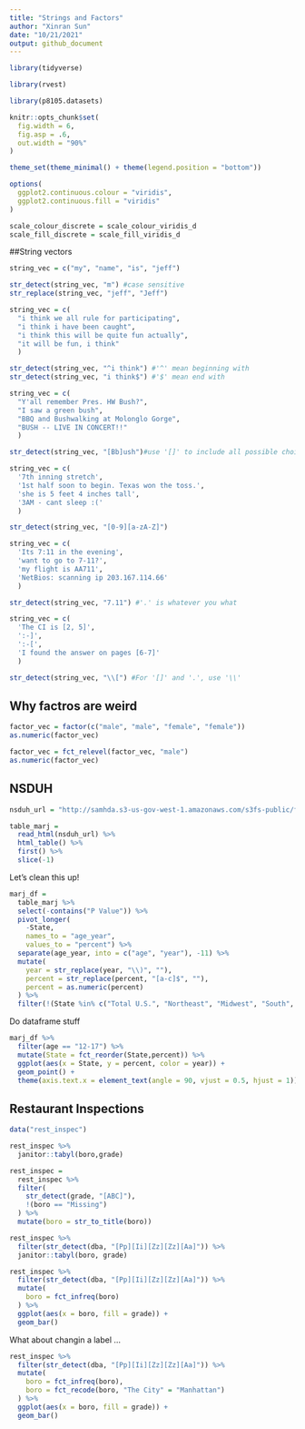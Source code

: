 ```yaml
---
title: "Strings and Factors"
author: "Xinran Sun"
date: "10/21/2021"
output: github_document
---
```


```r
library(tidyverse)

library(rvest)

library(p8105.datasets)

knitr::opts_chunk$set(
  fig.width = 6,
  fig.asp = .6,
  out.width = "90%"
)

theme_set(theme_minimal() + theme(legend.position = "bottom"))

options(
  ggplot2.continuous.colour = "viridis",
  ggplot2.continuous.fill = "viridis"
)

scale_colour_discrete = scale_colour_viridis_d
scale_fill_discrete = scale_fill_viridis_d
```

##String vectors

```r
string_vec = c("my", "name", "is", "jeff")

str_detect(string_vec, "m") #case sensitive
str_replace(string_vec, "jeff", "Jeff")
```

```r
string_vec = c(
  "i think we all rule for participating",
  "i think i have been caught",
  "i think this will be quite fun actually",
  "it will be fun, i think"
  )

str_detect(string_vec, "^i think") #'^' mean beginning with
str_detect(string_vec, "i think$") #'$' mean end with
```


```r
string_vec = c(
  "Y'all remember Pres. HW Bush?",
  "I saw a green bush",
  "BBQ and Bushwalking at Molonglo Gorge",
  "BUSH -- LIVE IN CONCERT!!"
  )

str_detect(string_vec, "[Bb]ush")#use '[]' to include all possible choices
```


```r
string_vec = c(
  '7th inning stretch',
  '1st half soon to begin. Texas won the toss.',
  'she is 5 feet 4 inches tall',
  '3AM - cant sleep :('
  )

str_detect(string_vec, "[0-9][a-zA-Z]")
```


```r
string_vec = c(
  'Its 7:11 in the evening',
  'want to go to 7-11?',
  'my flight is AA711',
  'NetBios: scanning ip 203.167.114.66'
  )

str_detect(string_vec, "7.11") #'.' is whatever you what
```


```r
string_vec = c(
  'The CI is [2, 5]',
  ':-]',
  ':-[',
  'I found the answer on pages [6-7]'
  )

str_detect(string_vec, "\\[") #For '[]' and '.', use '\\'
```


## Why factros are weird

```r
factor_vec = factor(c("male", "male", "female", "female"))
as.numeric(factor_vec)

factor_vec = fct_relevel(factor_vec, "male")
as.numeric(factor_vec)
```


## NSDUH
```r
nsduh_url = "http://samhda.s3-us-gov-west-1.amazonaws.com/s3fs-public/field-uploads/2k15StateFiles/NSDUHsaeShortTermCHG2015.htm"

table_marj = 
  read_html(nsduh_url) %>% 
  html_table() %>% 
  first() %>% 
  slice(-1)
```


Let's clean this up!

```r
marj_df = 
  table_marj %>% 
  select(-contains("P Value")) %>% 
  pivot_longer(
    -State,
    names_to = "age_year",
    values_to = "percent") %>% 
  separate(age_year, into = c("age", "year"), -11) %>% 
  mutate(
    year = str_replace(year, "\\)", ""),
    percent = str_replace(percent, "[a-c]$", ""),
    percent = as.numeric(percent)
  ) %>% 
  filter(!(State %in% c("Total U.S.", "Northeast", "Midwest", "South", "West")))
```

Do dataframe stuff

```r

marj_df %>% 
  filter(age == "12-17") %>% 
  mutate(State = fct_reorder(State,percent)) %>% 
  ggplot(aes(x = State, y = percent, color = year)) +
  geom_point() +
  theme(axis.text.x = element_text(angle = 90, vjust = 0.5, hjust = 1))
```


## Restaurant Inspections

```r
data("rest_inspec")
```

```r
rest_inspec %>% 
  janitor::tabyl(boro,grade)
```


```r
rest_inspec = 
  rest_inspec %>% 
  filter(
    str_detect(grade, "[ABC]"),
    !(boro == "Missing")
  ) %>% 
  mutate(boro = str_to_title(boro))
```


```r
rest_inspec %>% 
  filter(str_detect(dba, "[Pp][Ii][Zz][Zz][Aa]")) %>% 
  janitor::tabyl(boro, grade)
```


```r
rest_inspec %>% 
  filter(str_detect(dba, "[Pp][Ii][Zz][Zz][Aa]")) %>% 
  mutate(
    boro = fct_infreq(boro)
  ) %>% 
  ggplot(aes(x = boro, fill = grade)) +
  geom_bar()
```

What about changin a label ...

```r
rest_inspec %>% 
  filter(str_detect(dba, "[Pp][Ii][Zz][Zz][Aa]")) %>% 
  mutate(
    boro = fct_infreq(boro),
    boro = fct_recode(boro, "The City" = "Manhattan")
  ) %>% 
  ggplot(aes(x = boro, fill = grade)) +
  geom_bar()


```



